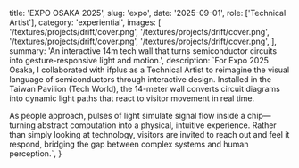   title: 'EXPO OSAKA 2025',
  slug: 'expo',
  date: '2025-09-01',
  role: ['Technical Artist'],
  category: 'experiential',
  images: [
    '/textures/projects/drift/cover.png',
    '/textures/projects/drift/cover.png',
    '/textures/projects/drift/cover.png',
    '/textures/projects/drift/cover.png',
  ],
  summary:
    'An interactive 14m tech wall that turns semiconductor circuits into gesture-responsive light and motion.',
  description: `For Expo 2025 Osaka, I collaborated with ifplus as a Technical Artist to reimagine the visual language of semiconductors through interactive design. Installed in the Taiwan Pavilion (Tech World), the 14-meter wall converts circuit diagrams into dynamic light paths that react to visitor movement in real time.
  
  As people approach, pulses of light simulate signal flow inside a chip—turning abstract computation into a physical, intuitive experience. Rather than simply looking at technology, visitors are invited to reach out and feel it respond, bridging the gap between complex systems and human perception.`,
}
